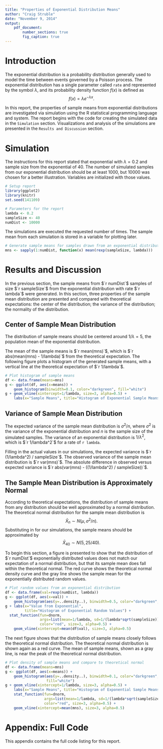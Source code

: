 ```yaml
---
title: "Properties of Exponential Distribution Means"
author: "Craig Struble"
date: "November 9, 2014"
output: 
    pdf_document:
        number_sections: true
        fig_caption: true
---
```


# Introduction
The exponential distribution
is a probability distribution
generally used
to model the time between
events governed
by a Poisson process.
The exponential distribution
has a single parameter
called `rate`
and represented
by the symbol $\lambda$,
and its probability density function
$f(x)$ is defined as
$$f(x) = \lambda e^{-\lambda x}.$$

In this report, the properties of sample means
from exponential distributions are investigated
via simulation using the R statistical programming
language and system.
The report begins with the code
for creating the simulated data
in the `Simulation` section.
Visualizations and analysis
of the simulations
are presented
in the `Results and Discussion`
section.

# Simulation
The instructions
for this report stated
that exponential
with $\lambda = 0.2$
and sample size
from the exponential
of $40$.
The number
of simulated samples
from our exponential
distribution
should be at least $1000$,
but $10000$ was chosen
for a better illustration.
Variables are
initialized with those values.

```r
# Setup report
library(ggplot2)
library(knitr)
set.seed(141109)
```

```r
# Parameters for the report
lambda <- 0.2
sampleSize <- 40
numDist <- 10000
```

The simulations are executed
the requested number of times.
The sample mean
from each simulation is
stored
in a variable 
for plotting later.

```r
# Generate sample means for samples drawn from an exponential distribution
mns <- sapply(1:numDist, function(x) mean(rexp(sampleSize, lambda)))
```

# Results and Discussion
In the previous section,
the sample means
from $`r numDist`$
samples of size $`r sampleSize`$
from the exponential distribution
with rate $`r lambda`$
were generated.
In this section,
three properties
of the sample mean distribution
are presented and compared
with theoretical expectations:
the center of the distribution;
the variance of the distribution;
the normality of the distribution.

## Center of Sample Mean Distribution
The distribution
of sample means should be
centered around $1/\lambda = 5$,
the population mean of the exponential distribution.

The mean of the sample means
is $`r mean(mns)`$,
which is $`r abs(mean(mns) - 1/lambda)`$
from the theoretical expectation.
The following figure plots a histogram
of the generated sample means,
with a vertical line at the theoretical expectation
of $`r 1/lambda`$.

```r

# Plot histogram of sample means
df <- data.frame(means=mns)
g <- ggplot(df, aes(x=means)) + 
    geom_histogram(binwidth=0.1, color="darkgreen", fill="white")
g + geom_vline(xintercept=1/lambda, size=3, alpha=0.5) +
    labs(x="Sample Means", title="Histogram of Exponential Sample Means")
```

## Variance of Sample Mean Distribution
The expected variance of the sample mean distribution
is $\sigma^2 / n$, where $\sigma^2$ is the variance
of the exponential distribution and $n$ is the sample
size of the simulated samples.
The variance of an exponential distribution
is $1 / \lambda^2$, which is $`r 1/lambda^2`$
for a rate of `r lambda`.

Filling in the actual values
in our simulations,
the expected variance is $`r (1/lambda^2) / sampleSize`$.
The observed variance of the sample mean distribution is $`r var(mns)`$.
The absolute difference
in observed versus expected variance
is $`r abs(var(mns) - ((1/lambda^2) / sampleSize))`$. 

## The Sample Mean Distribution is Approximately Normal
According to theoretical expectations,
the distribution
of sample means
from any distribution
should be
well approximated by a normal distribution.
The theoretical normal distribution
for the sample mean distribution
is
$$\bar{X}_{n} \sim N(\mu, \sigma^2/n).$$
Substituting in for our simulations,
the sample means should be approximated
by
$$\bar{X}_{40} \sim N(5, 25/40).$$

To begin this section,
a figure is presented
to show that the distribution
of $`r numDist`$ exponentially distributed
values does not match
our expectation of a normal
distribution, but
that its sample mean
does fall within the theoretical normal.
The red curve shows the theoretical normal
density curve
and the gray line shows the sample mean
for the exponentially distributed
random values.

```r

# Plot random values from an exponential distribution
df <- data.frame(val=rexp(numDist, lambda))
g <- ggplot(df, aes(x=val)) + 
    geom_histogram(aes(y=..density..), binwidth=0.5, color="darkgreen", fill="white")
g + labs(x="Value from Exponential", 
         title="Histogram of Exponential Random Values") +
  stat_function(fun=dnorm, 
                args=list(mean=1/lambda, sd=1/(lambda*sqrt(sampleSize))), 
                color="red", size=3, alpha=0.5) +
    geom_vline(xintercept=mean(df$val), size=3, alpha=0.5)
```

The next figure shows that the distribution 
of sample means
closely follows the theoretical normal distribution.
The theoretical normal distribution
is shown again as a red curve.
The mean of sample means,
shown as a gray line,
is near the peak
of the theoretical normal distribution.

```r

# Plot density of sample means and compare to theoretical normal
df <- data.frame(means=mns)
g <- ggplot(df, aes(x=means)) + 
    geom_histogram(aes(y=..density..), binwidth=0.1, color="darkgreen", 
                   fill="white")
g + geom_vline(xintercept=1/lambda, size=3, alpha=0.5) +
    labs(x="Sample Means", title="Histogram of Exponential Sample Means") +
    stat_function(fun=dnorm, 
                  args=list(mean=1/lambda, sd=1/(lambda*sqrt(sampleSize))), 
                  color="red", size=3, alpha=0.5) +
    geom_vline(xintercept=mean(mns), size=3, alpha=0.5)
```

# Appendix: Full Code
This appendix contains the full code listing for this report.

```r
```